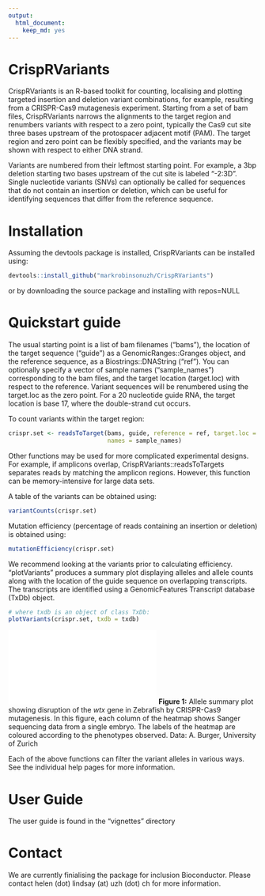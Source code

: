 ```yaml
---
output:
  html_document:
    keep_md: yes
---
```

# CrispRVariants

CrispRVariants is an R-based toolkit for counting, localising and plotting targeted insertion and deletion variant combinations, for example, resulting from a CRISPR-Cas9 mutagenesis experiment.  Starting from a set of bam files, CrispRVariants narrows the alignments to the target region and renumbers variants with respect to a zero point, typically the Cas9 cut site three bases upstream of 
the protospacer adjacent motif (PAM).  The target region and zero point can be flexibly specified, 
and the variants may be shown with respect to either DNA strand. 

Variants are numbered from their leftmost starting point.  For example, a 3bp deletion starting two bases upstream of the cut site is labeled "-2:3D".  Single nucleotide variants (SNVs) can optionally 
be called for sequences that do not contain an insertion or deletion, which can be useful for 
identifying sequences that differ from the reference sequence.  

# Installation

Assuming the devtools package is installed, CrispRVariants can be installed using:
```r
devtools::install_github("markrobinsonuzh/CrispRVariants")
```
  or by downloading the source package and installing with repos=NULL

# Quickstart guide

The usual starting point is a list of bam filenames ("bams"), the location of the target
sequence ("guide") as a GenomicRanges::Granges object, and the reference sequence, as a 
Biostrings::DNAString ("ref").  You can optionally specify a vector of sample names 
("sample_names") corresponding to the bam files, and the target location (target.loc) 
with respect to the reference.  Variant sequences will be renumbered using the target.loc 
as the zero point.  For a 20 nucleotide guide RNA, the target location is base 17, 
where the double-strand cut occurs.

To count variants within the target region:

```r
crispr.set <- readsToTarget(bams, guide, reference = ref, target.loc = 17,
                            names = sample_names)
```

Other functions may be used for more complicated experimental designs.  For example, if amplicons overlap, CrispRVariants::readsToTargets separates reads by matching the amplicon regions.  However, this function can be memory-intensive for large data sets.

A table of the variants can be obtained using: 

```r
variantCounts(crispr.set)
```

Mutation efficiency (percentage of reads containing an insertion or deletion) is obtained using:

```r
mutationEfficiency(crispr.set)
```

We recommend looking at the variants prior to calculating efficiency. "plotVariants" produces a summary
plot displaying alleles and allele counts along with the location of the guide sequence on overlapping transcripts.  The transcripts are identified using a GenomicFeatures Transcript database (TxDb) object.  

```r
# where txdb is an object of class TxDb:
plotVariants(crispr.set, txdb = txdb)
```

![](inst/extdata/wtx_Sanger.pdf)
**Figure 1:** Allele summary plot showing disruption of the <i>wtx</i> gene in Zebrafish by CRISPR-Cas9 
mutagenesis.  In this figure, each column of the heatmap shows Sanger sequencing data from a single embryo.
The labels of the heatmap are coloured according to the phenotypes observed.  Data: A. Burger,
University of Zurich

Each of the above functions can filter the variant alleles in various ways.  See the individual help pages for more information.

# User Guide

The user guide is found in the "vignettes" directory

# Contact

We are currently finialising the package for inclusion Bioconductor.  Please contact helen (dot) lindsay (at) uzh (dot) ch for more information. 


